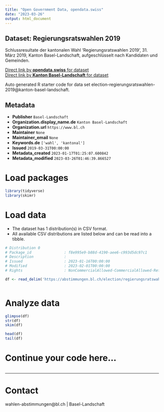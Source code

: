 ```yaml
---
title: "Open Government Data, opendata.swiss"
date: "2023-03-26"
output: html_document
---
```


## Dataset: Regierungsratswahlen 2019

Schlussresultate der kantonalen Wahl 'Regierungsratswahlen 2019', 31. März 2019, Kanton Basel-Landschaft, aufgeschlüsselt nach Kandidaten und Gemeinden.

[Direct link by **opendata.swiss** for dataset](https://opendata.swiss/de/dataset/regierungsratswahlen-2019)<br>
[Direct link by **Kanton Basel-Landschaft** for dataset](https://abstimmungen.bl.ch/election/regierungsratswahlen-2019/data)

Auto generated R starter code for data set election-regierungsratswahlen-2019@kanton-basel-landschaft.

## Metadata

- **Publisher** `Basel-Landschaft`
- **Organization.display_name.de** `Kanton Basel-Landschaft`
- **Organization.url** `https://www.bl.ch`
- **Maintainer** `None`
- **Maintainer_email** `None`
- **Keywords.de** `['wahl', 'kantonal']`
- **Issued** `2019-03-31T00:00:00`
- **Metadata_created** `2023-01-17T01:25:07.600842`
- **Metadata_modified** `2023-03-26T01:46:39.866527`


# Load packages

```r

library(tidyverse)
library(skimr)

```

# Load data

-   The dataset has 1 distribution(s) in CSV format.
-   All available CSV distributions are listed below and can be read into a tibble.

```r

# Distribution 0
# Package_id               : f8e995e9-b88d-4190-aee6-c993d5dc97c1
# Description              : 
# Issued                   : 2023-01-16T00:00:00
# Modified                 : 2023-02-01T00:00:00
# Rights                   : NonCommercialAllowed-CommercialAllowed-ReferenceRequired

df <- read_delim('https://abstimmungen.bl.ch/election/regierungsratswahlen-2019/data-csv')



```

# Analyze data

```r

glimpse(df)
str(df)
skim(df)

head(df)
tail(df)

```

# Continue your code here...

```r

```

------------------------------------------------------------------------

# Contact

wahlen-abstimmungen@bl.ch | Basel-Landschaft
